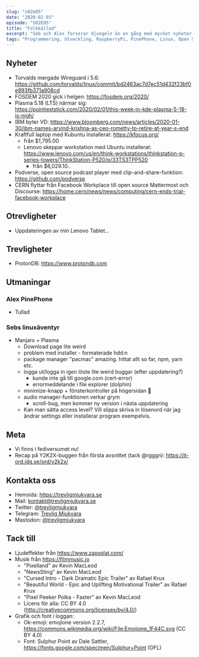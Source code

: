 ```yaml
---
slug: "s02e05"
date: "2020-02-03"
episode: "S02E05"
title: "Folkkällad"
excerpt: "Seb och Alex forserar djungeln än en gång med mycket nyheter och trevligheter kring fri mjukvara. FOSDEM gick i helgen, KDE Plasma 5.18 närmar sig, IBM byter VD och Seb hoppar av Elementary-tåget för något helt annat..."
tags: "Programmering, Utveckling, RaspberryPi, PinePhone, Linux, Open Source, Wireguard, FOSDEM, Plasma, KDE, IBM, Kubuntu, Podverse, CERN, Manjaro, Arch"
---
```



<SEO title="S02E05 - Folkkällad" />
<div style="width: 100%;"></div>

## Nyheter

- Torvalds mergade Wireguard i 5.6: https://github.com/torvalds/linux/commit/bd2463ac7d7ec51d432f23bf0e893fb371a908cd
- FOSDEM 2020 gick i helgen: https://fosdem.org/2020/
- Plasma 5.18 (LTS) närmar sig: https://pointieststick.com/2020/02/01/this-week-in-kde-plasma-5-18-is-nigh/
- IBM byter VD: https://www.bloomberg.com/news/articles/2020-01-30/ibm-names-arvind-krishna-as-ceo-rometty-to-retire-at-year-s-end
- Kraftfull laptop med Kubuntu installerat: https://kfocus.org/
  - från $1,795.00
  - Lenovo skeppar workstation med Ubuntu installerat: https://www.lenovo.com/us/en/think-workstations/thinkstation-p-series-towers/ThinkStation-P520/p/33TS3TPP520
    - från $6,029.10..
- Podverse, open source podcast player med clip-and-share-funktion: https://github.com/podverse
- CERN flyttar från Facebook Workplace till open source Mattermost och Discourse: https://home.cern/news/news/computing/cern-ends-trial-facebook-workplace

## Otrevligheter

- Uppdateringen av min Lenovo Tablet...

## Trevligheter

- ProtonDB: https://www.protondb.com 

## Utmaningar

### Alex PinePhone

- Tullad

### Sebs linuxäventyr

- Manjaro + Plasma
  - Download page lite weird
  - problem med installer - formaterade hdd:n
  - package manager "pacmac" amazing. hittat allt so far, npm, yarn etc.
  - logga ut/logga in igen löste lite weird buggar (efter uppdatering?)
    - kunde inte gå till google.com (cert-error)
    - errormeddelande i file explorer (dolphin)
  - minimize-knapp + fönsterkontroller på högersidan 🤩
  - audio manager-funktionen verkar grym
    - scroll-bug, men kommer ny version i nästa uppdatering
  - Kan man sätta access level? Vill slippa skriva in lösenord när jag ändrar settings eller installerar program exempelvis.


## Meta

- Vi finns i fediversumet nu!
- Recap på Y2K2X-buggen från första avsnittet (tack @rgggn): https://it-ord.idg.se/ord/y2k2x/

## Kontakta oss

- Hemsida: https://trevligmjukvara.se
- Mail: kontakt@trevligmjukvara.se
- Twitter: [@trevligmjukvara](https://twitter.com/trevligmjukvara)
- Telegram: [Trevlig Mjukvara](https://t.me/trevligmjukvara)
- Mastodon: [@trevligmjukvara](https://mastodon.linuxkompis.se/@trevligmjukvara)

## Tack till

- Ljudeffekter från https://www.zapsplat.com/
- Musik från https://filmmusic.io
  - "Pixelland" av Kevin MacLeod
  - "NewsSting" av Kevin MacLeod
  - "Cursed Intro - Dark Dramatic Epic Trailer" av Rafael Krux
  - "Beautiful World - Epic and Uplifting Motivational Trailer" av Rafael Krux
  - "Pixel Peeker Polka - Faster" av Kevin MacLeod
  - Licens för alla: CC BY 4.0 (http://creativecommons.org/licenses/by/4.0/)
- Grafik och font i loggan:
  - Ok-emoji: emojione version 2.2.7, https://commons.wikimedia.org/wiki/File:Emojione_1F44C.svg (CC BY 4.0)
  - Font: Sulphur Point av Dale Sattler, https://fonts.google.com/specimen/Sulphur+Point (OFL)
